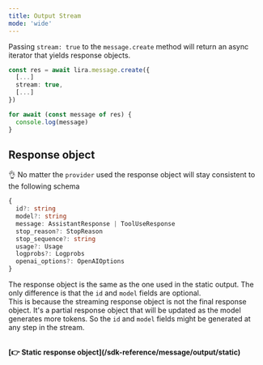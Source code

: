 ```yaml
---
title: Output Stream
mode: 'wide'
---
```


Passing `stream: true` to the `message.create` method will return an async iterator that yields response objects.

```typescript
const res = await lira.message.create({
  [...]
  stream: true,
  [...]
})

for await (const message of res) {
  console.log(message)
}
```

## Response object

👌 No matter the `provider` used the response object will stay consistent to the following schema

```typescript
{
  id?: string
  model?: string
  message: AssistantResponse | ToolUseResponse
  stop_reason?: StopReason
  stop_sequence?: string
  usage?: Usage
  logprobs?: Logprobs
  openai_options?: OpenAIOptions
}
```

The response object is the same as the one used in the static output. The only
difference is that the `id` and `model` fields are optional.<br/>
This is because the streaming response object is not the final response object.
It's a partial response object that will be updated as the model generates more
tokens. So the `id` and `model` fields might be generated at any step in the
stream.

<br />
<b>[👉 Static response object](/sdk-reference/message/output/static)</b>
